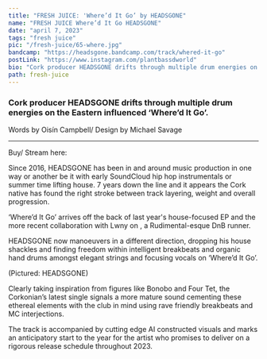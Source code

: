 ---
title: "FRESH JUICE: 'Where’d It Go’ by HEADSGONE"
name: "FRESH JUICE Where’d It Go HEADSGONE"
date: "april 7, 2023"
tags: "fresh juice"
pic: "/fresh-juice/65-where.jpg"
bandcamp: "https://headsgone.bandcamp.com/track/whered-it-go"
postLink: "https://www.instagram.com/plantbassdworld"
bio: "Cork producer HEADSGONE drifts through multiple drum energies on the Eastern influenced ‘Where’d It Go’. "
path: fresh-juice
---

### Cork producer HEADSGONE drifts through multiple drum energies on the Eastern influenced ‘Where’d It Go’.

<p className="smallText">Words by Oisín Campbell/ Design by Michael Savage</p>

<hr />

<BandCamp src="track=3185612813" />

Buy/ Stream here: <HoverLink url="headsgone.bandcamp.com/track/whered-it-go" external />

Since 2016, HEADSGONE has been in and around music production in one way or another be it with early SoundCloud hip hop instrumentals or summer time lifting house. 7 years down the line and it appears the Cork native has found the right stroke between track layering, weight and overall progression.

‘Where’d It Go’ arrives off the back of last year's house-focused <HoverLink url="soundcloud.com/headsgone/headsgone-360-modded-master" name="‘360’" external /> EP and the more recent collaboration with Lwny on <HoverLink url="open.spotify.com/track/45iy9utPsCxWmtFmoYBK0B" name="'Drive Me Crazy'" external />, a Rudimental-esque DnB runner.

HEADSGONE now manoeuvers in a different direction, dropping his house shackles and finding freedom within intelligent breakbeats and organic hand drums amongst elegant strings and focusing vocals on ‘Where’d It Go’.

<Picture src="/fresh-juice/65-cork.jpg" alt="HEADSGONE cover pic" size={1200} />
<p className="smallText">(Pictured: HEADSGONE)</p>

Clearly taking inspiration from figures like Bonobo and Four Tet, the Corkonian’s latest single signals a more mature sound cementing these ethereal elements with the club in mind using rave friendly breakbeats and MC interjections.

The track is accompanied by cutting edge AI constructed visuals <HoverLink url="www.youtube.com/shorts/eGyUfj9fVJA" external name="(See Here)"/> and marks an anticipatory start to the year for the artist who promises to deliver on a rigorous release schedule throughout 2023.
